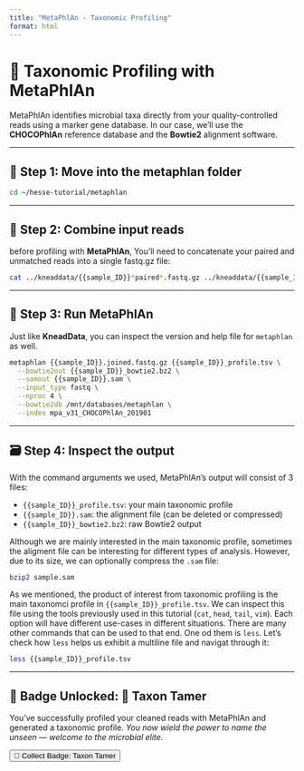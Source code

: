 ```yaml
---
title: "MetaPhlAn - Taxonomic Profiling"
format: html
---
```


# 🧬 Taxonomic Profiling with MetaPhlAn

MetaPhlAn identifies microbial taxa directly from your quality-controlled reads using a marker gene database. In our case, we’ll use the **CHOCOPhlAn** reference database and the  **Bowtie2** alignment software.

---

## 📂 Step 1: Move into the metaphlan folder

```bash
cd ~/hesse-tutorial/metaphlan
```

---

## 🔁 Step 2: Combine input reads

before profiling with **MetaPhlAn**, You’ll need to concatenate your paired and unmatched reads into a single fastq.gz file:

```bash
cat ../kneaddata/{{sample_ID}}*paired*.fastq.gz ../kneaddata/{{sample_ID}}*unmatched*.fastq.gz > sample.joined.fastq.gz
```

---

## 🚀 Step 3: Run MetaPhlAn

Just like **KneadData**, you can inspect the version and help file for `metaphlan` as well. 

```bash
metaphlan {{sample_ID}}.joined.fastq.gz {{sample_ID}}_profile.tsv \
  --bowtie2out {{sample_ID}}_bowtie2.bz2 \
  --samout {{sample_ID}}.sam \
  --input_type fastq \
  --nproc 4 \
  --bowtie2db /mnt/databases/metaphlan \
  --index mpa_v31_CHOCOPhlAn_201901
```

---

## 🗃️ Step 4: Inspect the output

With the command arguments we used, MetaPhlAn's output will consist of 3 files:

- `{{sample_ID}}_profile.tsv`: your main taxonomic profile
- `{{sample_ID}}.sam`: the alignment file (can be deleted or compressed)
- `{{sample_ID}}_bowtie2.bz2`: raw Bowtie2 output

Although we are mainly interested in the main taxonomic profile, sometimes the aligment file can be interesting for different types of analysis. However, due to its size, we can optionally compress the `.sam` file:

```bash
bzip2 sample.sam
```

As we mentioned, the product of interest from taxonomic profiling is the main taxonomci profile in `{{sample_ID}}_profile.tsv`. We can inspect this file using the tools previously used in this tutorial (`cat`, `head`, `tail`, `vim`). Each option will have different use-cases in different situations. There are many other commands that can be used to that end. One od them is `less`. Let's check how `less` helps us exhibit a multiline file and navigat through it:

```bash
less {{sample_ID}}_profile.tsv
```

---

## 🏅 Badge Unlocked: 🧬 Taxon Tamer

You’ve successfully profiled your cleaned reads with MetaPhlAn and generated a taxonomic profile. _You now wield the power to name the unseen — welcome to the microbial elite._

```{=html}
<button onclick="collectBadge('taxon-tamer')">🏅 Collect Badge: Taxon Tamer</button>

<script>
function collectBadge(badgeName) {
  const badges = JSON.parse(localStorage.getItem('badges') || '[]');
  if (!badges.includes(badgeName)) {
    badges.push(badgeName);
    localStorage.setItem('badges', JSON.stringify(badges));
    alert('Badge collected: ' + badgeName);
  } else {
    alert('You already collected this badge!');
  }
}
</script>
```
